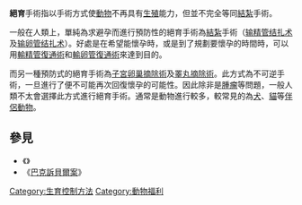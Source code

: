 {{Unreferenced|time=2018-01-26T01:54:58+00:00}}
{{medical}}
'''絕育'''手術指以手術方式使[[動物|動物]]不再具有[[生殖|生殖]]能力，但並不完全等同[[結紮|結紮]]手術。

一般在人類上，單純為求避孕而進行預防性的絕育手術為[[結紮|結紮]]手術（[[输精管结扎术|输精管结扎术]]及[[输卵管结扎术|输卵管结扎术]]）。好處是在希望能懷孕時，或是到了規劃要懷孕的時間時，可以用[[輸精管復通術|輸精管復通術]]和[[輸卵管復通術|輸卵管復通術]]來達到目的。

而另一種預防式的絕育手術為[[子宮卵巢摘除術|子宮卵巢摘除術]]及[[睪丸摘除術|睪丸摘除術]]。此方式為不可逆手術，一旦進行了便不可能再次回復懷孕的可能性。因此除非是[[腫瘤|腫瘤]]等問題，一般人類不太會選擇此方式進行絕育手術。通常是動物進行較多，較常見的為[[犬|犬]]、[[貓|貓]]等[[伴侶動物|伴侶動物]]。

== 參見 ==
*《{{link-en|美國絕育法|Sterilization law in the United States}}》
*《[[巴克訴貝爾案|巴克訴貝爾案]]》

{{medical-stub}}

[[Category:生育控制方法|Category:生育控制方法]]
[[Category:動物福利|Category:動物福利]]